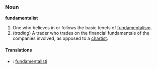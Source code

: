 ===Noun===
'''fundamentalist'''
#One who believes in or follows the basic tenets of [[fundamentalism]].
# (''trading'') A trader who trades on the financial fundamentals of the companies involved, as opposed to a [[chartist]].

====Translations====
*{{fi}}: [[fundamentalisti]]
